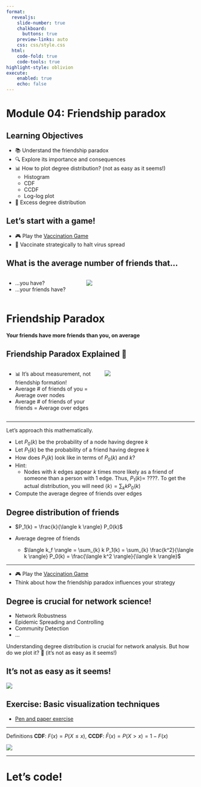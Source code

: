 ```yaml
---
format:
  revealjs:
    slide-number: true
    chalkboard:
      buttons: true
    preview-links: auto
    css: css/style.css
  html:
    code-fold: true
    code-tools: true
highlight-style: oblivion
execute:
    enabled: true
    echo: false
---
```



# Module 04: Friendship paradox

## Learning Objectives

- 📚 Understand the friendship paradox
- 🔍 Explore its importance and consequences
- 📊 How to plot degree distribution? (not as easy as it seems!)
  - Histogram
  - CDF
  - CCDF
  - Log-log plot
- 🧠 Excess degree distribution

## Let's start with a game!

- 🎮 Play the [Vaccination Game](https://skojaku.github.io/adv-net-sci/assets/vis/vaccination-game.html)
- 💉 Vaccinate strategically to halt virus spread

## What is the average number of friends that...

::: {.columns}

::: {.column width="40%"}

- ...you have?
- ...your friends have?

:::

::: {.column width="60%"}

![](https://www.quantamagazine.org/wp-content/uploads/2018/08/Fat-Tail_Network_2880x1620.jpg)

:::
:::


# Friendship Paradox

**Your friends have more friends than you, on average**

## Friendship Paradox Explained 🤔

::: {.columns}

::: {.column width="50%"}

- 📊 It's about measurement, not friendship formation!
- Average # of friends of you = Average over nodes
- Average # of friends of your friends = Average over edges

:::

::: {.column width="50%"}

![](figs/nodes-vs-edges.jpg)

:::
:::

---

Let's approach this mathematically.

::: {.incremental}
- Let $P_0(k)$ be the probability of a node having degree $k$
- Let $P_1(k)$ be the probability of a friend having degree $k$
- How does $P_1(k)$ look like in terms of $P_0(k)$ and $k$?
- Hint:
  - Nodes with $k$ edges appear $k$ times more likely as a friend of someone than a person with $1$ edge. Thus, $P_1(k) \propto \; ????$. To get the actual distribution, you will need $\langle k \rangle = \sum_{k} k P_0(k)$
- Compute the average degree of friends over edges
:::

## Degree distribution of friends

- $P_1(k) = \frac{k}{\langle k \rangle} P_0(k)$

- Average degree of friends
  - $\langle k_f \rangle = \sum_{k} k P_1(k) = \sum_{k} \frac{k^2}{\langle k \rangle} P_0(k) = \frac{\langle k^2 \rangle}{\langle k \rangle}$

---

- 🎮 Play the [Vaccination Game](https://skojaku.github.io/adv-net-sci/assets/vis/vaccination-game.html)
- Think about how the friendship paradox influences your strategy


## Degree is crucial for network science!

- Network Robustness
- Epidemic Spreading and Controlling
- Community Detection
- ...

Understanding degree distribution is crucial for network analysis. But how do we plot it? 🤔 (it's not as easy as it seems!)

## It's not as easy as it seems!


![](https://hongtaoh.com/en/blog/2020-08-19-igraph-distribution_files/figure-html/unnamed-chunk-16-1.png)


## Exercise: Basic visualization techniques

- [Pen and paper exercise](../lecture-note/m04-friendship-paradox/pen-and-paper-friendship-paradox/main.pdf)

---

Definitions
**CDF**: $F(x) = P(X \leq x)$, **CCDF**: $\bar{F}(x) = P(X > x) = 1 - F(x)$


![](https://nap.nationalacademies.org/openbook/0309054915/xhtml/images/img00034.jpg){fig-align="center"}

---

# Let's code!